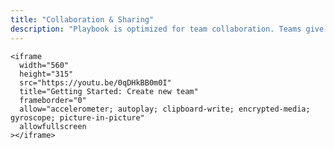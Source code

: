 ```yaml
---
title: "Collaboration & Sharing"
description: "Playbook is optimized for team collaboration. Teams give you access to a dedicated environment where you can create, structure, and organize your ComfyUI workflows, LoRAs, and results.   "
---
```



```
<iframe
  width="560"
  height="315"
  src="https://youtu.be/0qDHkBB0m0I"
  title="Getting Started: Create new team"
  frameborder="0"
  allow="accelerometer; autoplay; clipboard-write; encrypted-media; gyroscope; picture-in-picture"
  allowfullscreen
></iframe>